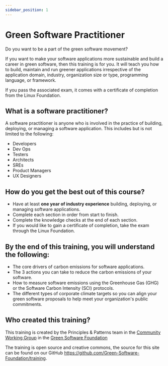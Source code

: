 ```yaml
---
sidebar_position: 1
---
```


# Green Software Practitioner

Do you want to be a part of the green software movement?

If you want to make your software applications more sustainable and build a career in green software, then this training is for you. It will teach you how to build, maintain and run greener applications irrespective of the application domain, industry, organization size or type, programming language, or framework.

If you pass the associated exam, it comes with a certificate of completion from the Linux Foundation.

## What is a software practitioner?
A software practitioner is anyone who is involved in the practice of building, deploying, or managing a software application. This includes but is not limited to the following:
- Developers
- Dev Ops
- Testers
- Architects
- SREs
- Product Managers
- UX Designers

## How do you get the best out of this course?
- Have at least **one year of industry experience** building, deploying, or managing software applications.
- Complete each section in order from start to finish.
- Complete the knowledge checks at the end of each section.
- If you would like to gain a certificate of completion, take the exam through the Linux Foundation.

## By the end of this training, you will understand the following:

- The core drivers of carbon emissions for software applications.
- The 3 actions you can take to reduce the carbon emissions of your software.
- How to measure software emissions using the Greenhouse Gas (GHG) or the Software Carbon Intensity (SCI) protocols.
- The different types of corporate climate targets so you can align your green software proposals to help meet your organization's public commitments.

## Who created this training?
This training is created by the Principles & Patterns team in the [Community Working Group](https://community.greensoftware.foundation) in the [Green Software Foundation](https://greensoftware.foundation)

The training is open source and creative commons, the source for this site can be found on our GitHub https://github.com/Green-Software-Foundation/training.
